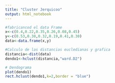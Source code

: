 ```yaml
---
title: "Cluster Jerquicoo"
output: html_notebook
---
```

```r
#fabricancod el data Frame
x<-c(0.4,0.22,0.35,0.26,0.08,0.45)
y<-c(0.53,0.38,0.32,0.19,0.41,0.30)
data<-data.frame(x,y)
```

```r
#Calculo de las distancias eucledianas y grafica
distancia<-dist(data)
dendo1<-hclust(distancia,"ward.D2")

```

```r
# Dendograma
plot(dendo1)
rect.hclust(dendo1,k=2,border = "blue")
```

